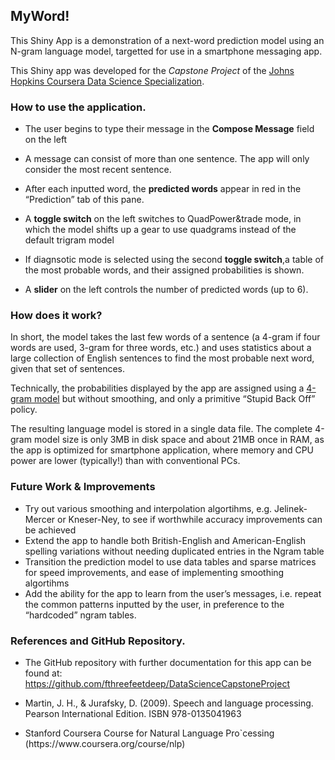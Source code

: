 ## MyWord!

This Shiny App is a demonstration of a next-word prediction model using an N-gram language model, targetted for use in a smartphone messaging app.

This Shiny app was developed for the *Capstone Project*  of the 
[Johns Hopkins Coursera Data Science 
Specialization](https://www.coursera.org/specialization/jhudatascience/1?utm_medium=listingPage). 



###  How to use the application.

- The user begins to type their message in the **Compose Message** field on the left

- A message can consist of more than one sentence. The app will only consider the most recent sentence.

- After each inputted word, the **predicted words** appear in red in the "Prediction" tab of this pane. 

- A **toggle switch** on the left switches to QuadPower&trade mode, in which the model shifts up a gear to use quadgrams instead of the default trigram model

- If diagnsotic mode is selected using the second <strong>toggle switch</strong>,a table of the most probable words, and their assigned probabilities is shown.

- A **slider** on the left controls the number of predicted words (up to 6).


### How does it work?

In short, the model takes the last few words of a sentence (a 4-gram if four words are used, 3-gram for three words, etc.) and uses statistics about a large collection of English sentences to find the most probable next word, given that set of sentences.

Technically, the probabilities displayed by the app are assigned using a <a href="http://en.wikipedia.org/wiki/N-gram">4-gram model</a> but without smoothing, and only a primitive "Stupid Back Off" policy. 

The resulting language model is stored in a single data file. The complete 4-gram model size is only 3MB in disk space and about 21MB once in RAM, as the app is optimized for smartphone application, where memory and CPU power are lower (typically!) than with conventional PCs.

### Future Work & Improvements

* Try out various smoothing and interpolation algortihms, e.g. Jelinek-Mercer or Kneser-Ney, to see if worthwhile accuracy improvements can be achieved
* Extend the app to handle both British-English and American-English spelling variations without needing duplicated entries in the Ngram table
* Transition the prediction model to use data tables and sparse matrices for speed improvements, and ease of implementing smoothing algortihms
* Add the ability for the app to learn from the user's messages, i.e. repeat the common patterns inputted by the user, in preference to the "hardcoded" ngram tables.

### References and GitHub Repository. ###

- The GitHub repository with further documentation for this app can be found at:  
[https://github.com/fthreefeetdeep/DataScienceCapstoneProject](https://github.com/threefeetdeep/DataScienceCapstoneProject)

- Martin, J. H., & Jurafsky, D. (2009). Speech and language processing. Pearson International Edition. ISBN 978-0135041963

- Stanford Coursera Course for Natural Language Pro`cessing (https://www.coursera.org/course/nlp)



